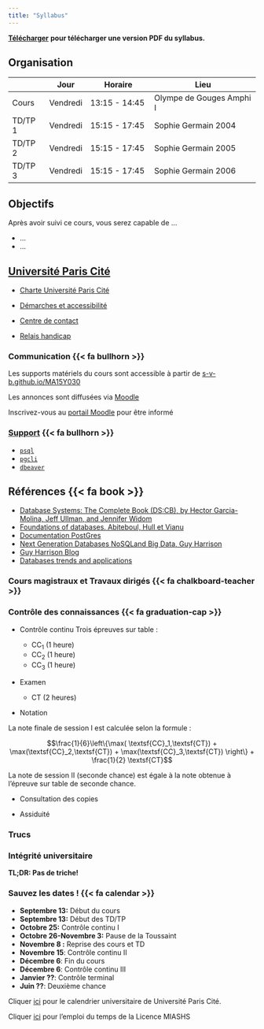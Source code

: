 ```yaml
---
title: "Syllabus"
---
```


[**Télécharger**](/documents/ma15y030-syllabus.pdf "PDF du syllabus") **pour télécharger une  version PDF du syllabus.**


::: {.callout-note}

## Organisation 

|           | Jour       | Horaire              | Lieu                       |
|-----------|-----------|-------------------|--------------------------------|
| Cours     | Vendredi  | 13:15  - 14:45  | Olympe de Gouges Amphi I      |
| TD/TP 1   | Vendredi  | 15:15  - 17:45  | Sophie Germain 2004           |
| TD/TP 2   | Vendredi  | 15:15  - 17:45  | Sophie Germain 2005          |
| TD/TP 3   | Vendredi  | 15:15  - 17:45  | Sophie Germain 2006            |

:::

::: {.callout-note}

## Objectifs

Après avoir suivi ce cours, vous serez capable de ...

- ...
- ...

:::

::: {.callout-note}

## [Université Paris Cité](https://u-paris.fr)

- [Charte Université Paris Cité](https://u-paris.fr/valeurs/)

- [Démarches et accessibilité](https://u-paris.fr/demarches-administratives-de-scolarite/)

- [Centre de contact](https://u-paris.fr/centre-de-contact/)

- [Relais handicap](https://u-paris.fr/etudes-et-handicap/)

:::


::: {.callout-note}


### Communication  {{< fa bullhorn >}}

Les supports matériels du cours sont accessible à partir de  [s-v-b.github.io/MA15Y030](https://s-v-b.github.io/MA15Y030)

Les annonces sont diffusées via [Moodle](https://moodle.u-paris.fr/course/view.php?id=2313)

Inscrivez-vous au [portail Moodle](https://moodle.u-paris.fr/course/view.php?id=2313) pour être  informé

:::

::: {.callout-note}

### [Support](/course-support.html) {{< fa bullhorn >}}

- [`psql`](https://www.postgresql.org/docs/current/app-psql.html)
- [`pgcli`](https://www.pgcli.com)
- [`dbeaver`](https://dbeaver.io)

:::


::: {.callout-note}


## Références  {{< fa book >}}

- [Database Systems: The Complete Book (DS:CB), by Hector Garcia-Molina, Jeff Ullman, and Jennifer Widom]()
- [Foundations of databases. Abiteboul, Hull et Vianu](https://wiki.epfl.ch/provenance2011/documents/foundations+of+databases-abiteboul-1995.pdf)
- [Documentation PostGres](https://www.postgresql.org/docs/current/)
- [Next Generation Databases NoSQLand Big Data, Guy Harrison ](https://link.springer.com/book/10.1007/978-1-4842-1329-2)
- [Guy Harrison Blog](https://www.guyharrison.net)
- [Databases trends and applications](https://www.dbta.com)

:::


::: {.callout-note}

### Cours magistraux et Travaux dirigés  {{< fa chalkboard-teacher >}}

:::

::: {.callout-important}

### Contrôle des connaissances   {{< fa graduation-cap >}}


-  Contrôle continu Trois épreuves sur table :

   - $\textsf{CC}_1$ (1 heure)
   - $\textsf{CC}_2$ (1 heure)
   - $\textsf{CC}_3$ (1 heure)

- Examen

  - $\textsf{CT}$ (2 heures)


- Notation

La note finale de session I est calculée selon la formule :

$$\frac{1}{6}\left\{\max( \textsf{CC}_1,\textsf{CT}) + \max(\textsf{CC}_2,\textsf{CT}) + \max(\textsf{CC}_3,\textsf{CT}) \right\} + \frac{1}{2} \textsf{CT}$$

La note de session II (seconde chance) est égale à la note obtenue à l'épreuve sur table de seconde chance. 


- Consultation des copies


- Assiduité

:::

::: {.callout-tip}

### Trucs 


:::


::: {.callout-warning}

### Intégrité universitaire

**TL;DR: Pas de triche!**

:::



 

::: {.callout-important}


### Sauvez les  dates !  {{< fa calendar >}}

-   **Septembre 13:** Début du cours
-   **Septembre 13:** Début des TD/TP
-   **Octobre 25:** Contrôle continu I
-   **Octobre 26-Novembre 3:** Pause de la Toussaint
-   **Novembre 8 :** Reprise des cours et TD
-   **Novembre 15**: Contrôle continu II
-   **Décembre 6**: Fin du cours
-   **Décembre 6**: Contrôle continu III
-   **Janvier ??**: Contrôle terminal 
-   **Juin ??**: Deuxième chance
   

Cliquer [ici]() pour le calendrier universitaire de Université Paris Cité.

Cliquer [ici](https://edt.math.univ-paris-diderot.fr/#/parcours/miashs/l3) pour l'emploi du temps de la Licence MIASHS 

:::